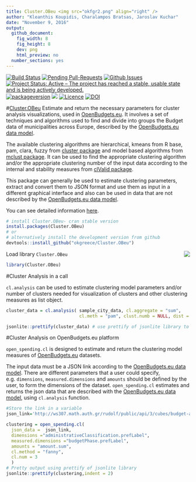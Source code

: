 ```yaml
---
title: Cluster.OBeu <img src="okfgr2.png" align="right" />
author: "Kleanthis Koupidis, Charalampos Bratsas, Jaroslav Kuchar" 
date: "November 9, 2016"
output:
  github_document:
    fig_width: 8
    fig_height: 8
    dev: png
    html_preview: no
  number_sections: yes
---
```


[![Build Status](https://travis-ci.org/okgreece/Cluster.OBeu.svg?branch=master)](https://travis-ci.org/okgreece/Cluster.OBeu)
[![Pending Pull-Requests](http://githubbadges.herokuapp.com/okgreece/Cluster.OBeu/pulls.svg)](https://github.com/okgreece/Cluster.OBeu/pulls)
[![Github Issues](http://githubbadges.herokuapp.com/okgreece/Cluster.OBeu/issues.svg)](https://github.com/okgreece/Cluster.OBeu/issues)
[![Project Status: Active – The project has reached a stable, usable state and is being actively developed.](http://www.repostatus.org/badges/latest/active.svg)](http://www.repostatus.org/#active)
[![packageversion](https://img.shields.io/badge/Package%20version-1.2.1-orange.svg?style=flatsquare)](commits/master)
[![](http://cranlogs.r-pkg.org/badges/grand-total/Cluster.OBeu)](http://cran.rstudio.com/web/packages/Cluster.OBeu/index.html)
[![Licence](https://img.shields.io/badge/licence-GPL--2-blue.svg)](https://www.gnu.org/licenses/old-licenses/gpl-2.0.html)
[![DOI](https://zenodo.org/badge/65309457.svg)](https://zenodo.org/badge/latestdoi/65309457)

#[Cluster.OBeu](https://okgreece.github.io/Cluster.OBeu/index.html)
Εstimate and return the necessary parameters for cluster analysis visualizations, used in [OpenBudgets.eu](http://openbudgets.eu/). 
It involves a set of techniques and algorithms used to find and divide into groups the Budget data of municipalities across Europe, described by the [OpenBudgets.eu data model](https://github.com/openbudgets/data-model).

The available clustering algorithms are hierarchical, kmeans from R base, pam, clara, fuzzy from [cluster package](https://CRAN.R-project.org/package=cluster) and model based algorithms from [mclust package](https://CRAN.R-project.org/package=mclust). It can be used to find the appropriate clustering algorithm and/or the appropriate clustering number of the input data according to the internal and stability measures from [clValid package](https://CRAN.R-project.org/package=clValid).

This package can generally be used to estimate clustering parameters, extract and convert them to JSON format and use them as input in a different graphical interface and also can be used in data that are not described by the [OpenBudgets.eu data model](https://github.com/openbudgets/data-model).

You can see detailed information [here](https://okgreece.github.io/Cluster.OBeu/).

```r
# install Cluster.OBeu- cran stable version
install.packages(Cluster.OBeu) 
# or
# alternatively install the development version from github
devtools::install_github("okgreece/Cluster.OBeu")
```

Load library `Cluster.OBeu` <img src="obeu_logo.png" align="right" />

```r
library(Cluster.OBeu)
```

#Cluster Analysis in a call

`cl.analysis` can be used to estimate clustering model parameters and/or number of clusters needed for visualization of clusters and other clustering measures as list object.


```r
cluster_data = cl.analysis( sample_city_data, cl.aggregate = "sum", 
                            cl.meth = "pam", clust.numb = NULL, dist = "euclidean", tojson = T) # json string format

jsonlite::prettify(cluster_data) # use prettify of jsonlite library to add indentation to the returned JSON string
```


#Cluster Analysis on OpenBudgets.eu platform

`open_spending.cl` is designed to estimate and return the clustering model measures of [OpenBudgets.eu](http://openbudgets.eu/) datasets.

The input data must be a JSON link according to the [OpenBudgets.eu data model](https://github.com/openbudgets/data-model). There are different parameters that a user could specify, e.g. `dimensions`, `measured.dimensions` and `amounts` should be defined by the user, to form the dimensions of the dataset. `open_spending.cl` estimates and returns the json data that are described with the [OpenBudgets.eu data model](https://github.com/openbudgets/data-model), using `cl.analysis` function.

```r
#Store the link in a variable
json_link='http://ws307.math.auth.gr/rudolf/public/api/3/cubes/budget-athens-revenue-2007__93458/aggregate?drilldown=budgetPhase.prefLabel%7CadministrativeClassification.prefLabel&aggregates=amount.sum'

clustering = open_spending.cl(
  json_data =  json_link, 
  dimensions ="administrativeClassification.prefLabel",
  measured.dimensions ="budgetPhase.prefLabel",
  amounts = "amount.sum",
  cl.method = "fanny",
  cl.num = 3
  )
# Pretty output using prettify of jsonlite library
jsonlite::prettify(clustering,indent = 2)
```
